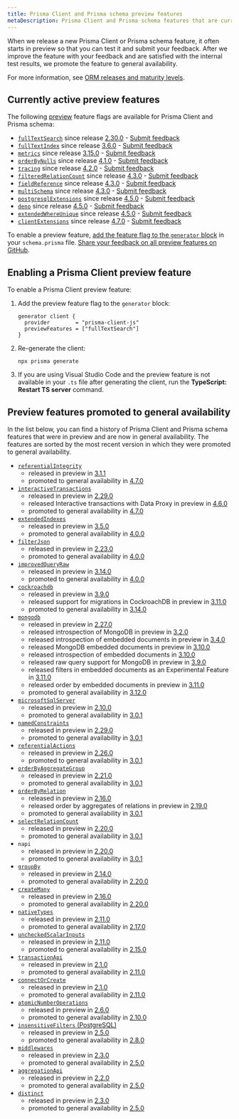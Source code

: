 ```yaml
---
title: Prisma Client and Prisma schema preview features
metaDescription: Prisma Client and Prisma schema features that are currently in preview.
---
```


<TopBlock>

When we release a new Prisma Client or Prisma schema feature, it often starts in preview so that you can test it and submit your feedback. After we  improve the feature with your feedback and are satisfied with the internal test results, we promote the feature to general availability.

For more information, see [ORM releases and maturity levels](/about/prisma/releases).

</TopBlock>

## Currently active preview features

The following [preview](/about/prisma/releases#preview) feature flags are available for Prisma Client and Prisma schema:

- [`fullTextSearch`](/concepts/components/prisma-client/full-text-search) since release [2.30.0](https://github.com/prisma/prisma/releases/tag/2.30.0) - [Submit feedback](https://github.com/prisma/prisma/issues/8877)
- [`fullTextIndex`](/concepts/components/prisma-schema/indexes#full-text-indexes-mysql-and-mongodb) since release [3.6.0](https://github.com/prisma/prisma/releases/tag/3.6.0) - [Submit feedback](https://github.com/prisma/prisma/issues/10539)
- [`metrics`](/concepts/components/prisma-client/metrics) since release [3.15.0](https://github.com/prisma/prisma/releases/tag/3.15.0) - [Submit feedback](https://github.com/prisma/prisma/issues/13579)
- [`orderByNulls`](/concepts/components/prisma-client/filtering-and-sorting#sort-with-null-records-first-or-last) since release [4.1.0](https://github.com/prisma/prisma/releases/tag/4.1.0) - [Submit feedback](https://github.com/prisma/prisma/issues/14377)
- [`tracing`](/concepts/components/prisma-client/opentelemetry-tracing) since release [4.2.0](https://github.com/prisma/prisma/releases/tag/4.2.0) - [Submit feedback](https://github.com/prisma/prisma/issues/14640)
- [`filteredRelationCount`](/concepts/components/prisma-client/aggregation-grouping-summarizing#filter-the-relation-count) since release [4.3.0](https://github.com/prisma/prisma/releases/tag/4.3.0) - [Submit feedback](https://github.com/prisma/prisma/issues/15069)
- [`fieldReference`](/reference/api-reference/prisma-client-reference#compare-columns-in-the-same-table) since release [4.3.0](https://github.com/prisma/prisma/releases/tag/4.3.0) - [Submit feedback](https://github.com/prisma/prisma/issues/15068)
- [`multiSchema`](https://github.com/prisma/prisma/issues/1122#issuecomment-1231773471) since release [4.3.0](https://github.com/prisma/prisma/releases/tag/4.3.0) - [Submit feedback](https://github.com/prisma/prisma/issues/15077)
- [`postgresqlExtensions`](/concepts/components/prisma-schema/postgresql-extensions) since release [4.5.0](https://github.com/prisma/prisma/releases/tag/4.5.0) - [Submit feedback](https://github.com/prisma/prisma/issues/15835)
- [`deno`](/guides/deployment/deployment-guides/deploying-to-deno-deploy) since release [4.5.0](https://github.com/prisma/prisma/releases/tag/4.5.0) - [Submit feedback](https://github.com/prisma/prisma/issues/15844)
- [`extendedWhereUnique`](/reference/api-reference/prisma-client-reference#filter-on-non-unique-fields-with-userwhereuniqueinput) since release [4.5.0](https://github.com/prisma/prisma/releases/tag/4.5.0) - [Submit feedback](https://github.com/prisma/prisma/issues/15837)
- [`clientExtensions`](/concepts/components/prisma-client/client-extensions) since release [4.7.0](https://github.com/prisma/prisma/releases/tag/4.7.0) - [Submit feedback](https://github.com/prisma/prisma/issues/16500)

To enable a preview feature, [add the feature flag to the `generator` block](#enabling-a-prisma-client-preview-feature) in your `schema.prisma` file. [Share your feedback on all preview features on GitHub](https://github.com/prisma/prisma/issues/3108).

## Enabling a Prisma Client preview feature

To enable a Prisma Client preview feature:

1. Add the preview feature flag to the `generator` block:

   ```prisma
   generator client {
     provider        = "prisma-client-js"
     previewFeatures = ["fullTextSearch"]
   }
   ```

2. Re-generate the client:

   ```terminal
   npx prisma generate
   ```

3. If you are using Visual Studio Code and the preview feature is not available in your `.ts` file after generating the client, run the **TypeScript: Restart TS server** command.

## Preview features promoted to general availability

In the list below, you can find a history of Prisma Client and Prisma schema features that were in preview and are now in general availability. The features are sorted by the most recent version in which they were promoted to general availability.

- [`referentialIntegrity`](/concepts/components/prisma-schema/relations/relation-mode)
   * released in preview in [3.1.1](https://github.com/prisma/prisma/releases/tag/3.1.1)
   * promoted to general availability in [4.7.0](https://github.com/prisma/prisma/releases/tag/4.7.0)
- [`interactiveTransactions`](/concepts/components/prisma-client/transactions#interactive-transactions)
   * released in preview in [2.29.0](https://github.com/prisma/prisma/releases/tag/2.29.0)
   * released Interactive transactions with Data Proxy in preview in [4.6.0](https://github.com/prisma/prisma/releases/tag/4.6.0)
   * promoted to general availability in [4.7.0](https://github.com/prisma/prisma/releases/tag/4.7.0)
- [`extendedIndexes`](/concepts/components/prisma-schema/indexes)
   * released in preview in [3.5.0](https://github.com/prisma/prisma/releases/tag/3.5.0)
   * promoted to general availability in [4.0.0](https://github.com/prisma/prisma/releases/tag/4.0.0)
- [`filterJson`](/concepts/components/prisma-client/working-with-fields/working-with-json-fields#filter-on-a-json-field)
   * released in preview in [2.23.0](https://github.com/prisma/prisma/releases/tag/2.23.0)
   * promoted to general availability in [4.0.0](https://github.com/prisma/prisma/releases/tag/4.0.0)
- [`improvedQueryRaw`](/concepts/components/prisma-client/raw-database-access#raw-query-type-mapping)
   * released in preview in [3.14.0](https://github.com/prisma/prisma/releases/tag/3.14.0)
   * promoted to general availability in [4.0.0](https://github.com/prisma/prisma/releases/tag/4.0.0)
- [`cockroachdb`](/concepts/database-connectors/cockroachdb)
   * released in preview in [3.9.0](https://github.com/prisma/prisma/releases/tag/3.9.0)
   * released support for migrations in CockroachDB in preview in [3.11.0](https://github.com/prisma/prisma/releases/tag/3.11.0)
   * promoted to general availability in [3.14.0](https://github.com/prisma/prisma/releases/tag/3.14.0)
- [`mongodb`](/concepts/database-connectors/mongodb)
   * released in preview in [2.27.0](https://github.com/prisma/prisma/releases/tag/2.27.0)
   * released introspection of MongoDB in preview in [3.2.0](https://github.com/prisma/prisma/releases/tag/3.2.0)
   * released introspection of embedded documents in preview in [3.4.0](https://github.com/prisma/prisma/releases/tag/3.4.0)
   * released MongoDB embedded documents in preview in [3.10.0](https://github.com/prisma/prisma/releases/tag/3.10.0)
   * released introspection of embedded documents in [3.10.0](https://github.com/prisma/prisma/releases/tag/3.10.0)
   * released raw query support for MongoDB in preview in [3.9.0](https://github.com/prisma/prisma/releases/tag/3.9.0)
   * released filters in embedded documents as an Experimental Feature in [3.11.0](https://github.com/prisma/prisma/releases/tag/3.11.0)
   * released order by embedded documents in preview in [3.11.0](https://github.com/prisma/prisma/releases/tag/3.11.0)
   * promoted to general availability in [3.12.0](https://github.com/prisma/prisma/releases/tag/3.12.0)
- [`microsoftSqlServer`](/concepts/database-connectors/sql-server)
   * released in preview in [2.10.0](https://github.com/prisma/prisma/releases/tag/2.10.0)
   * promoted to general availability in [3.0.1](https://github.com/prisma/prisma/releases/tag/3.0.1)
- [`namedConstraints`](/concepts/components/prisma-schema/names-in-underlying-database#constraint-and-index-names)
   * released in preview in [2.29.0](https://github.com/prisma/prisma/releases/tag/2.29.0)
   * promoted to general availability in [3.0.1](https://github.com/prisma/prisma/releases/tag/3.0.1)
- [`referentialActions`](/concepts/components/prisma-schema/relations/referential-actions)
   * released in preview in [2.26.0](https://github.com/prisma/prisma/releases/tag/2.26.0)
   * promoted to general availability in [3.0.1](https://github.com/prisma/prisma/releases/tag/3.0.1)
- [`orderByAggregateGroup`](/concepts/components/prisma-client/aggregation-grouping-summarizing#order-by-aggregate-group)
   * released in preview in [2.21.0](https://github.com/prisma/prisma/releases/tag/2.21.0)
   * promoted to general availability in [3.0.1](https://github.com/prisma/prisma/releases/tag/3.0.1)
- [`orderByRelation`](/concepts/components/prisma-client/filtering-and-sorting#sort-by-relation)
   * released in preview in [2.16.0](https://github.com/prisma/prisma/releases/tag/2.16.0)
   * released order by aggregates of relations in preview in [2.19.0](https://github.com/prisma/prisma/releases/tag/2.19.0)
   * promoted to general availability in [3.0.1](https://github.com/prisma/prisma/releases/tag/3.0.1)
- [`selectRelationCount`](/concepts/components/prisma-client/aggregation-grouping-summarizing#count-relations)
   * released in preview in [2.20.0](https://github.com/prisma/prisma/releases/tag/2.20.0)
   * promoted to general availability in [3.0.1](https://github.com/prisma/prisma/releases/tag/3.0.1)
- `napi`
   * released in preview in [2.20.0](https://github.com/prisma/prisma/releases/tag/2.20.0)
   * promoted to general availability in [3.0.1](https://github.com/prisma/prisma/releases/tag/3.0.1)
- [`groupBy`](/reference/api-reference/prisma-client-reference#groupby)
   * released in preview in [2.14.0](https://github.com/prisma/prisma/releases/tag/2.14.0)
   * promoted to general availability in [2.20.0](https://github.com/prisma/prisma/releases/tag/2.20.0)
- [`createMany`](/reference/api-reference/prisma-client-reference#createmany)
   * released in preview in [2.16.0](https://github.com/prisma/prisma/releases/tag/2.16.0)
   * promoted to general availability in [2.20.0](https://github.com/prisma/prisma/releases/tag/2.20.0)
- [`nativeTypes`](/concepts/components/prisma-schema/data-model#native-types-mapping)
   * released in preview in [2.11.0](https://github.com/prisma/prisma/releases/tag/2.11.0)
   * promoted to general availability in [2.17.0](https://github.com/prisma/prisma/releases/tag/2.17.0)
- [`uncheckedScalarInputs`](/concepts/components/prisma-client/relation-queries#create-a-single-record-and-multiple-related-records)
   * released in preview in [2.11.0](https://github.com/prisma/prisma/releases/tag/2.11.0)
   * promoted to general availability in [2.15.0](https://github.com/prisma/prisma/releases/tag/2.15.0)
- [`transactionApi`](/concepts/components/prisma-client/transactions#the-transaction-api)
   * released in preview in [2.1.0](https://github.com/prisma/prisma/releases/tag/2.1.0)
   * promoted to general availability in [2.11.0](https://github.com/prisma/prisma/releases/tag/2.11.0)
- [`connectOrCreate`](/reference/api-reference/prisma-client-reference#connectorcreate)
   * released in preview in [2.1.0](https://github.com/prisma/prisma/releases/tag/2.1.0)
   * promoted to general availability in [2.11.0](https://github.com/prisma/prisma/releases/tag/2.11.0)
- [`atomicNumberOperations`](/reference/api-reference/prisma-client-reference#atomic-number-operations)
   * released in preview in [2.6.0](https://github.com/prisma/prisma/releases/tag/2.6.0)
   * promoted to general availability in [2.10.0](https://github.com/prisma/prisma/releases/tag/2.10.0)
- [`insensitiveFilters` (PostgreSQL)](/concepts/components/prisma-client/filtering-and-sorting#case-insensitive-filtering)
   * released in preview in [2.5.0](https://github.com/prisma/prisma/releases/tag/2.5.0)
   * promoted to general availability in [2.8.0](https://github.com/prisma/prisma/releases/tag/2.8.0)
- [`middlewares`](/concepts/components/prisma-client/middleware)
   * released in preview in [2.3.0](https://github.com/prisma/prisma/releases/tag/2.3.0)
   * promoted to general availability in [2.5.0](https://github.com/prisma/prisma/releases/tag/2.5.0)
- [`aggregationApi`](/concepts/components/prisma-client/aggregation-grouping-summarizing#aggregate)
   * released in preview in [2.2.0](https://github.com/prisma/prisma/releases/tag/2.2.0)
   * promoted to general availability in [2.5.0](https://github.com/prisma/prisma/releases/tag/2.5.0)
- [`distinct`](/reference/api-reference/prisma-client-reference#distinct)
   * released in preview in [2.3.0](https://github.com/prisma/prisma/releases/tag/2.3.0)
   * promoted to general availability in [2.5.0](https://github.com/prisma/prisma/releases/tag/2.5.0)